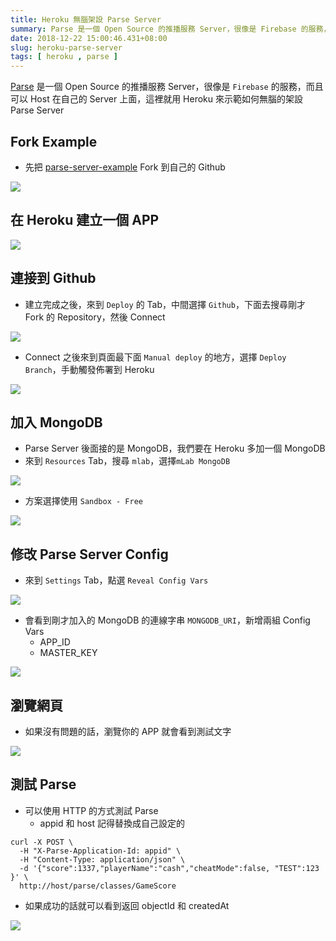```yaml
---
title: Heroku 無腦架設 Parse Server
summary: Parse 是一個 Open Source 的推播服務 Server，很像是 Firebase 的服務，而且可以 Host 在自己的 Server 上面，這裡就用 Heroku 來示範如何無腦的架設 Parse Server
date: 2018-12-22 15:00:46.431+08:00
slug: heroku-parse-server
tags: [ heroku , parse ]
---
```


[Parse](https://parseplatform.org/) 是一個 Open Source 的推播服務 Server，很像是 `Firebase` 的服務，而且可以 Host 在自己的 Server 上面，這裡就用 Heroku 來示範如何無腦的架設 Parse Server

## Fork Example

- 先把 [parse-server-example](https://github.com/parse-community/parse-server-example)  Fork 到自己的 Github

![](/static/images/404.webp)

## 在 Heroku 建立一個 APP

![](/static/images/404.webp)

## 連接到 Github

- 建立完成之後，來到 `Deploy` 的 Tab，中間選擇 `Github`，下面去搜尋剛才 Fork 的 Repository，然後 Connect

![](/static/images/404.webp)

- Connect 之後來到頁面最下面 `Manual deploy` 的地方，選擇 `Deploy Branch`，手動觸發佈署到 Heroku

![](/static/images/404.webp)

## 加入 MongoDB

- Parse Server 後面接的是 MongoDB，我們要在 Heroku 多加一個 MongoDB
- 來到 `Resources` Tab，搜尋 `mlab`，選擇`mLab MongoDB`

![](/static/images/404.webp)

- 方案選擇使用 `Sandbox - Free`

![](/static/images/404.webp)

## 修改 Parse Server Config

- 來到 `Settings` Tab，點選 `Reveal Config Vars`

![](/static/images/404.webp)

- 會看到剛才加入的 MongoDB 的連線字串 `MONGODB_URI`，新增兩組 Config Vars
	- APP_ID
	- MASTER_KEY

![](/static/images/404.webp)

## 瀏覽網頁

- 如果沒有問題的話，瀏覽你的 APP 就會看到測試文字

![](/static/images/404.webp)

## 測試 Parse

- 可以使用 HTTP 的方式測試 Parse
	- appid 和 host 記得替換成自己設定的

```shell
curl -X POST \
  -H "X-Parse-Application-Id: appid" \
  -H "Content-Type: application/json" \
  -d '{"score":1337,"playerName":"cash","cheatMode":false, "TEST":123 }' \
  http://host/parse/classes/GameScore
```

- 如果成功的話就可以看到返回 objectId 和 createdAt

![](/static/images/404.webp)